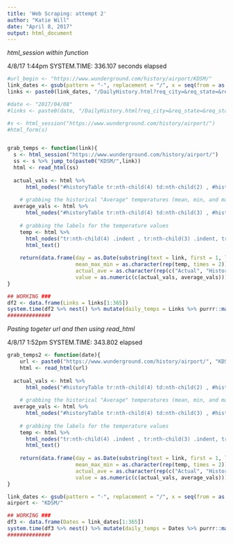 ```yaml
---
title: 'Web Scraping: attempt 2'
author: "Katie Will"
date: "April 8, 2017"
output: html_document
---
```


*html_session within function *

4/8/17  1:44pm    SYSTEM.TIME:  336.107 seconds elapsed

```r
#url_begin <- "https://www.wunderground.com/history/airport/KDSM/" 
link_dates <- gsub(pattern = "-", replacement = "/", x = seq(from = as.Date("1945-01-01"), to = Sys.Date(), by = "days"))
links <- paste0(link_dates, "/DailyHistory.html?req_city=&req_state=&req_statename=&reqdb.zip=&reqdb.magic=&reqdb.wmo=")

#date <- "2017/04/08"
#links <- paste0(date, "/DailyHistory.html?req_city=&req_state=&req_statename=&reqdb.zip=&reqdb.magic=&reqdb.wmo=")

#s <- html_session("https://www.wunderground.com/history/airport/")
#html_form(s)


grab_temps <- function(link){
  s <- html_session("https://www.wunderground.com/history/airport/")
  ss <- s %>% jump_to(paste0("KDSM/",link))
  html <- read_html(ss)
  
  actual_vals <- html %>% 
      html_nodes("#historyTable tr:nth-child(4) td:nth-child(2) , #historyTable tr:nth-child(3) td:nth-child(2), #historyTable tr:nth-child(2) td:nth-child(2)") %>% html_text() %>% gsub("\n", "", .) %>% parse_number(., na = c("-", "NA"))
    
    # grabbing the historical "Average" temperatures (mean, min, and max)
  average_vals <- html %>% 
      html_nodes("#historyTable tr:nth-child(4) td:nth-child(3) , #historyTable tr:nth-child(3) :nth-child(3), #historyTable tr:nth-child(2) td:nth-child(3)") %>% html_text() %>% gsub("\n", "", .) %>% parse_number(., na = c("-", "NA"))
    
    # grabbing the labels for the temperature values
    temp <- html %>% 
      html_nodes("tr:nth-child(4) .indent , tr:nth-child(3) .indent, tr:nth-child(2) .indent") %>% 
      html_text()
  
    return(data.frame(day = as.Date(substring(text = link, first = 1, last = 10)),
                      mean_max_min = as.character(rep(temp, times = 2)),
                      actual_ave = as.character(rep(c("Actual", "Historical Average"), each = 3)),
                      value = as.numeric(c(actual_vals, average_vals))))
}

## WORKING ###
df2 <- data.frame(Links = links[1:365])
system.time(df2 %>% nest() %>% mutate(daily_temps = Links %>% purrr::map(grab_temps))) #%>% select(-Links) %>% unnest()
##############

```

*Pasting togeter url and then using read_html*

4/8/17  1:52pm   SYSTEM.TIME:   343.802 elapsed

```r

grab_temps2 <- function(date){
    url <- paste0("https://www.wunderground.com/history/airport/", "KDSM/", date, "/DailyHistory.html") # Pasting together parts of url
    html <- read_html(url)
  
  actual_vals <- html %>% 
      html_nodes("#historyTable tr:nth-child(4) td:nth-child(2) , #historyTable tr:nth-child(3) td:nth-child(2), #historyTable tr:nth-child(2) td:nth-child(2)") %>% html_text() %>% gsub("\n", "", .) %>% parse_number(., na = c("-", "NA"))
    
    # grabbing the historical "Average" temperatures (mean, min, and max)
  average_vals <- html %>% 
      html_nodes("#historyTable tr:nth-child(4) td:nth-child(3) , #historyTable tr:nth-child(3) :nth-child(3), #historyTable tr:nth-child(2) td:nth-child(3)") %>% html_text() %>% gsub("\n", "", .) %>% parse_number(., na = c("-", "NA"))
    
    # grabbing the labels for the temperature values
    temp <- html %>% 
      html_nodes("tr:nth-child(4) .indent , tr:nth-child(3) .indent, tr:nth-child(2) .indent") %>% 
      html_text()
  
    return(data.frame(day = as.Date(substring(text = link, first = 1, last = 10)),
                      mean_max_min = as.character(rep(temp, times = 2)),
                      actual_ave = as.character(rep(c("Actual", "Historical Average"), each = 3)),
                      value = as.numeric(c(actual_vals, average_vals))))
}

link_dates <- gsub(pattern = "-", replacement = "/", x = seq(from = as.Date("1945-01-01"), to = Sys.Date(), by = "days"))
airport <- "KDSM/"

## WORKING ###
df3 <- data.frame(Dates = link_dates[1:365])
system.time(df3 %>% nest() %>% mutate(daily_temps = Dates %>% purrr::map(grab_temps2))) #%>% select(-Links) %>% unnest()
##############

```

